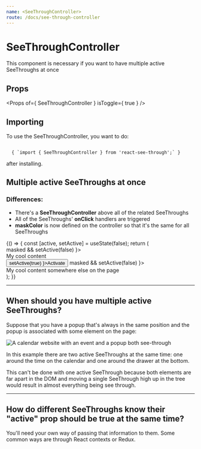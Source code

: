 ```yaml
---
name: <SeeThroughController>
route: /docs/see-through-controller
---
```



# SeeThroughController
This component is necessary if you want to have multiple active SeeThroughs at once

## Props

<Props of={ SeeThroughController } isToggle={ true } />

## Importing
To use the SeeThroughController, you want to do:

<code>
  { `import { SeeThroughController } from 'react-see-through';` }
</code>

after installing.

## Multiple active SeeThroughs at once
### Differences:
- There's a **SeeThroughController** above all of the related SeeThroughs
- All of the SeeThroughs' **onClick** handlers are triggered
- **maskColor** is now defined on the controller so that it's the same for all SeeThroughs

<Playground>
  {() => {
    const [active, setActive] = useState(false);
    return (
      <SeeThroughController maskColor='rgba(255, 0, 0, 0.4)'>
        <div style={{ padding: '60px' }}>
          <SeeThrough active={ active } onClick={ masked => masked && setActive(false) }>
            <div>My cool content</div>
          </SeeThrough>
          <button onClick={ () => setActive(true) }>Activate</button>
          <SeeThrough active={ active } onClick={ masked => masked && setActive(false) }>
            <div>My cool content somewhere else on the page</div>
          </SeeThrough>
        </div>
      </SeeThroughController>
    );
  }}
</Playground>

---

## When should you have multiple active SeeThroughs?
Suppose that you have a popup that's always in the same position and the popup is associated
with some element on the page:

![A calendar website with an event and a popup both see-through](../example-multi-mobile.png)

In this example there are two active SeeThroughs at the same time: one around the time on the calendar
and one around the drawer at the bottom.

This can't be done with one active SeeThrough because both elements are far apart in the DOM and
moving a single SeeThrough high up in the tree would result in almost everything being see through.

---

## How do different SeeThroughs know their "active" prop should be true at the same time?
You'll need your own way of passing that information to them. Some common ways are through
React contexts or Redux.
